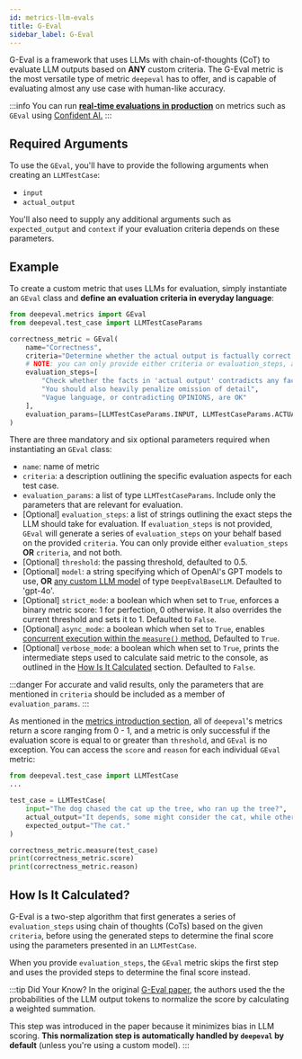 ```yaml
---
id: metrics-llm-evals
title: G-Eval
sidebar_label: G-Eval
---
```


G-Eval is a framework that uses LLMs with chain-of-thoughts (CoT) to evaluate LLM outputs based on **ANY** custom criteria. The G-Eval metric is the most versatile type of metric `deepeval` has to offer, and is capable of evaluating almost any use case with human-like accuracy.

:::info
You can run **[real-time evaluations in production](confident-ai-evals-in-production)** on metrics such as `GEval` using [Confident AI.](https://app.confident-ai.com)
:::

## Required Arguments

To use the `GEval`, you'll have to provide the following arguments when creating an `LLMTestCase`:

- `input`
- `actual_output`

You'll also need to supply any additional arguments such as `expected_output` and `context` if your evaluation criteria depends on these parameters.

## Example

To create a custom metric that uses LLMs for evaluation, simply instantiate an `GEval` class and **define an evaluation criteria in everyday language**:

```python
from deepeval.metrics import GEval
from deepeval.test_case import LLMTestCaseParams

correctness_metric = GEval(
    name="Correctness",
    criteria="Determine whether the actual output is factually correct based on the expected output.",
    # NOTE: you can only provide either criteria or evaluation_steps, and not both
    evaluation_steps=[
        "Check whether the facts in 'actual output' contradicts any facts in 'expected output'",
        "You should also heavily penalize omission of detail",
        "Vague language, or contradicting OPINIONS, are OK"
    ],
    evaluation_params=[LLMTestCaseParams.INPUT, LLMTestCaseParams.ACTUAL_OUTPUT],
)
```

There are three mandatory and six optional parameters required when instantiating an `GEval` class:

- `name`: name of metric
- `criteria`: a description outlining the specific evaluation aspects for each test case.
- `evaluation_params`: a list of type `LLMTestCaseParams`. Include only the parameters that are relevant for evaluation.
- [Optional] `evaluation_steps`: a list of strings outlining the exact steps the LLM should take for evaluation. If `evaluation_steps` is not provided, `GEval` will generate a series of `evaluation_steps` on your behalf based on the provided `criteria`. You can only provide either `evaluation_steps` **OR** `criteria`, and not both.
- [Optional] `threshold`: the passing threshold, defaulted to 0.5.
- [Optional] `model`: a string specifying which of OpenAI's GPT models to use, **OR** [any custom LLM model](metrics-introduction#using-a-custom-llm) of type `DeepEvalBaseLLM`. Defaulted to 'gpt-4o'.
- [Optional] `strict_mode`: a boolean which when set to `True`, enforces a binary metric score: 1 for perfection, 0 otherwise. It also overrides the current threshold and sets it to 1. Defaulted to `False`.
- [Optional] `async_mode`: a boolean which when set to `True`, enables [concurrent execution within the `measure()` method.](metrics-introduction#measuring-metrics-in-async) Defaulted to `True`.
- [Optional] `verbose_mode`: a boolean which when set to `True`, prints the intermediate steps used to calculate said metric to the console, as outlined in the [How Is It Calculated](#how-is-it-calculated) section. Defaulted to `False`.

:::danger
For accurate and valid results, only the parameters that are mentioned in `criteria` should be included as a member of `evaluation_params`.
:::

As mentioned in the [metrics introduction section](metrics-introduction), all of `deepeval`'s metrics return a score ranging from 0 - 1, and a metric is only successful if the evaluation score is equal to or greater than `threshold`, and `GEval` is no exception. You can access the `score` and `reason` for each individual `GEval` metric:

```python
from deepeval.test_case import LLMTestCase
...

test_case = LLMTestCase(
    input="The dog chased the cat up the tree, who ran up the tree?",
    actual_output="It depends, some might consider the cat, while others might argue the dog.",
    expected_output="The cat."
)

correctness_metric.measure(test_case)
print(correctness_metric.score)
print(correctness_metric.reason)
```

## How Is It Calculated?

G-Eval is a two-step algorithm that first generates a series of `evaluation_steps` using chain of thoughts (CoTs) based on the given `criteria`, before using the generated steps to determine the final score using the parameters presented in an `LLMTestCase`.

When you provide `evaluation_steps`, the `GEval` metric skips the first step and uses the provided steps to determine the final score instead.

:::tip Did Your Know?
In the original [G-Eval paper](https://arxiv.org/abs/2303.16634), the authors used the the probabilities of the LLM output tokens to normalize the score by calculating a weighted summation.

This step was introduced in the paper because it minimizes bias in LLM scoring. **This normalization step is automatically handled by `deepeval` by default** (unless you're using a custom model).
:::

